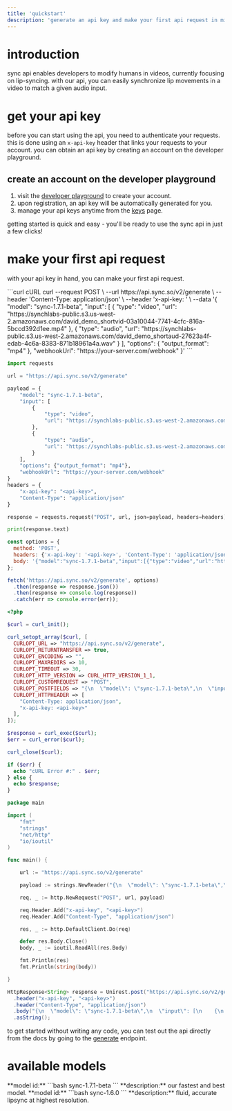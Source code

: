 ```yaml
---
title: 'quickstart'
description: 'generate an api key and make your first api request in minutes'
---
```


# introduction

sync api enables developers to modify humans in videos, currently focusing on lip-syncing. with our api, you can easily synchronize lip movements in a video to match a given audio input.

# get your api key

before you can start using the api, you need to authenticate your requests. this is done using an `x-api-key` header that links your requests to your account. you can obtain an api key by creating an account on the developer playground.

## create an account on the developer playground

1. visit the [developer playground](https://platform.sync.so) to create your account.
2. upon registration, an api key will be automatically generated for you.
3. manage your api keys anytime from the [keys](https://platform.sync.so/keys) page.

getting started is quick and easy - you'll be ready to use the sync api in just a few clicks!

# make your first api request

with your api key in hand, you can make your first api request.

<CodeGroup>
```curl cURL
curl --request POST \
  --url https://api.sync.so/v2/generate \
  --header 'Content-Type: application/json' \
  --header 'x-api-key: <api-key>' \
  --data '{
  "model": "sync-1.7.1-beta",
  "input": [
    {
      "type": "video",
      "url": "https://synchlabs-public.s3.us-west-2.amazonaws.com/david_demo_shortvid-03a10044-7741-4cfc-816a-5bccd392d1ee.mp4"
    },
    {
      "type": "audio",
      "url": "https://synchlabs-public.s3.us-west-2.amazonaws.com/david_demo_shortaud-27623a4f-edab-4c6a-8383-871b18961a4a.wav"
    }
  ],
  "options": {
    "output_format": "mp4"
  },
  "webhookUrl": "https://your-server.com/webhook"
}'
```

```python Python
import requests

url = "https://api.sync.so/v2/generate"

payload = {
    "model": "sync-1.7.1-beta",
    "input": [
        {
            "type": "video",
            "url": "https://synchlabs-public.s3.us-west-2.amazonaws.com/david_demo_shortvid-03a10044-7741-4cfc-816a-5bccd392d1ee.mp4"
        },
        {
            "type": "audio",
            "url": "https://synchlabs-public.s3.us-west-2.amazonaws.com/david_demo_shortaud-27623a4f-edab-4c6a-8383-871b18961a4a.wav"
        }
    ],
    "options": {"output_format": "mp4"},
    "webhookUrl": "https://your-server.com/webhook"
}
headers = {
    "x-api-key": "<api-key>",
    "Content-Type": "application/json"
}

response = requests.request("POST", url, json=payload, headers=headers)

print(response.text)
```

```javascript JavaScript
const options = {
  method: 'POST',
  headers: {'x-api-key': '<api-key>', 'Content-Type': 'application/json'},
  body: '{"model":"sync-1.7.1-beta","input":[{"type":"video","url":"https://synchlabs-public.s3.us-west-2.amazonaws.com/david_demo_shortvid-03a10044-7741-4cfc-816a-5bccd392d1ee.mp4"},{"type":"audio","url":"https://synchlabs-public.s3.us-west-2.amazonaws.com/david_demo_shortaud-27623a4f-edab-4c6a-8383-871b18961a4a.wav"}]}'
};

fetch('https://api.sync.so/v2/generate', options)
  .then(response => response.json())
  .then(response => console.log(response))
  .catch(err => console.error(err));
```

```php PHP
<?php

$curl = curl_init();

curl_setopt_array($curl, [
  CURLOPT_URL => "https://api.sync.so/v2/generate",
  CURLOPT_RETURNTRANSFER => true,
  CURLOPT_ENCODING => "",
  CURLOPT_MAXREDIRS => 10,
  CURLOPT_TIMEOUT => 30,
  CURLOPT_HTTP_VERSION => CURL_HTTP_VERSION_1_1,
  CURLOPT_CUSTOMREQUEST => "POST",
  CURLOPT_POSTFIELDS => "{\n  \"model\": \"sync-1.7.1-beta\",\n  \"input\": [\n    {\n      \"type\": \"video\",\n      \"url\": \"https://synchlabs-public.s3.us-west-2.amazonaws.com/david_demo_shortvid-03a10044-7741-4cfc-816a-5bccd392d1ee.mp4\"\n    },\n    {\n      \"type\": \"audio\",\n      \"url\": \"https://synchlabs-public.s3.us-west-2.amazonaws.com/david_demo_shortaud-27623a4f-edab-4c6a-8383-871b18961a4a.wav\"\n    }\n  ],\n  \"options\": {\n    \"output_format\": \"mp4\"\n  },\n  \"webhookUrl\": \"https://your-server.com/webhook\"\n}",
  CURLOPT_HTTPHEADER => [
    "Content-Type: application/json",
    "x-api-key: <api-key>"
  ],
]);

$response = curl_exec($curl);
$err = curl_error($curl);

curl_close($curl);

if ($err) {
  echo "cURL Error #:" . $err;
} else {
  echo $response;
}
```

```go Go
package main

import (
	"fmt"
	"strings"
	"net/http"
	"io/ioutil"
)

func main() {

	url := "https://api.sync.so/v2/generate"

	payload := strings.NewReader("{\n  \"model\": \"sync-1.7.1-beta\",\n  \"input\": [\n    {\n      \"type\": \"video\",\n      \"url\": \"https://synchlabs-public.s3.us-west-2.amazonaws.com/david_demo_shortvid-03a10044-7741-4cfc-816a-5bccd392d1ee.mp4\"\n    },\n    {\n      \"type\": \"audio\",\n      \"url\": \"https://synchlabs-public.s3.us-west-2.amazonaws.com/david_demo_shortaud-27623a4f-edab-4c6a-8383-871b18961a4a.wav\"\n    }\n  ],\n  \"options\": {\n    \"output_format\": \"mp4\"\n  },\n  \"webhookUrl\": \"https://your-server.com/webhook\"\n}")

	req, _ := http.NewRequest("POST", url, payload)

	req.Header.Add("x-api-key", "<api-key>")
	req.Header.Add("Content-Type", "application/json")

	res, _ := http.DefaultClient.Do(req)

	defer res.Body.Close()
	body, _ := ioutil.ReadAll(res.Body)

	fmt.Println(res)
	fmt.Println(string(body))

}
```

```java Java
HttpResponse<String> response = Unirest.post("https://api.sync.so/v2/generate")
  .header("x-api-key", "<api-key>")
  .header("Content-Type", "application/json")
  .body("{\n  \"model\": \"sync-1.7.1-beta\",\n  \"input\": [\n    {\n      \"type\": \"video\",\n      \"url\": \"https://synchlabs-public.s3.us-west-2.amazonaws.com/david_demo_shortvid-03a10044-7741-4cfc-816a-5bccd392d1ee.mp4\"\n    },\n    {\n      \"type\": \"audio\",\n      \"url\": \"https://synchlabs-public.s3.us-west-2.amazonaws.com/david_demo_shortaud-27623a4f-edab-4c6a-8383-871b18961a4a.wav\"\n    }\n  ],\n  \"options\": {\n    \"output_format\": \"mp4\"\n  },\n  \"webhookUrl\": \"https://your-server.com/webhook\"\n}")
  .asString();
```

</CodeGroup>


to get started without writing any code, you can test out the api directly from the docs by going to the [generate](/api-reference/endpoint/generate/post-generate) endpoint.



# available models

<AccordionGroup>
  <Accordion icon="star" title="sync-1.7.1-beta">
    **model id:** 
    ```bash 
    sync-1.7.1-beta
    ```
    **description:** our fastest and best model.
  </Accordion>
  <Accordion icon="circle-check" title="sync-1.6.0">
    **model id:** 
    ```bash 
    sync-1.6.0
    ```
    **description:** fluid, accurate lipsync at highest resolution.
  </Accordion>

  
</AccordionGroup>


